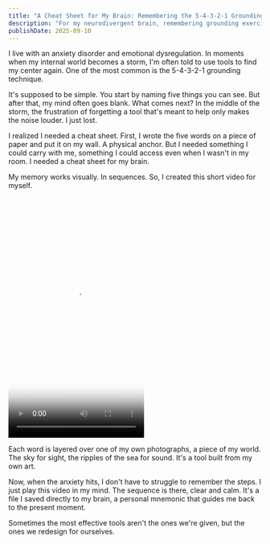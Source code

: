 ```yaml
---
title: "A Cheat Sheet for My Brain: Remembering the 5-4-3-2-1 Grounding Technique"
description: "For my neurodivergent brain, remembering grounding exercises is hard. I created my own tool: a short video that acts as a visual mnemonic for the 5-4-3-2-1 technique."
publishDate: 2025-09-10
---
```


I live with an anxiety disorder and emotional dysregulation. In moments when my internal world becomes a storm, I'm often told to use tools to find my center again. One of the most common is the 5-4-3-2-1 grounding technique.

It's supposed to be simple. You start by naming five things you can see. But after that, my mind often goes blank. What comes next? In the middle of the storm, the frustration of forgetting a tool that's meant to help only makes the noise louder. I just lost.

I realized I needed a cheat sheet. First, I wrote the five words on a piece of paper and put it on my wall. A physical anchor. But I needed something I could carry with me, something I could access even when I wasn't in my room. I needed a cheat sheet for my brain.

My memory works visually. In sequences. So, I created this short video for myself.

<Video 
  src="https://i.zmoki.xyz/remembering-grounding-technique.mp4" 
  poster="https://i.zmoki.xyz/remembering-grounding-technique.jpg"
  height="480" 
  width="270">
It's a simple loop: *SEE. FEEL. HEAR. SMELL. TASTE.*

Each word is layered over one of my own photographs, a piece of my world. The sky for sight, the ripples of the sea for sound. It's a tool built from my own art.

Now, when the anxiety hits, I don't have to struggle to remember the steps. I just play this video in my mind. The sequence is there, clear and calm. It's a file I saved directly to my brain, a personal mnemonic that guides me back to the present moment.

Sometimes the most effective tools aren't the ones we're given, but the ones we redesign for ourselves.
</Video>
